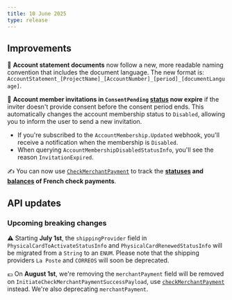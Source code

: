 ```yaml
---
title: 10 June 2025
type: release
---
```


## Improvements

🧭 **Account statement documents** now follow a new, more readable naming convention that includes the document language. The new format is: 
`AccountStatement_[ProjectName]_[AccountNumber]_[period]_[documentLanguage]`.

👫 **Account member invitations in `ConsentPending` [status](/topics/accounts/memberships/#statuses) now expire** if the inviter doesn't provide consent before the consent period ends. This automatically changes the account membership status to `Disabled`, allowing you to inform the user to send a new invitation.
- If you're subscribed to the `AccountMembership.Updated` webhook, you'll receive a notification when the membership is `Disabled`.
- When querying `AccountMembershipDisabledStatusInfo`, you'll see the reason `InvitationExpired`.

✍️ You can now use [`CheckMerchantPayment`](https://api-reference.swan.io/objects/check-merchant-payment/) to track the **[statuses](/topics/merchants/online/checks/#payments-statuses) and [balances](/topics/merchants/online/checks/#payments-balances) of French check payments**. 

## API updates

### Upcoming breaking changes
⚠️ Starting **July 1st**, the `shippingProvider` field in `PhysicalCardToActivateStatusInfo` and `PhysicalCardRenewedStatusInfo` will be migrated from a `String` to an `ENUM`. Please note that the shipping providers `La Poste` and `CORREOS` will soon be deprecated. 

💶 On **August 1st**, we're removing the `merchantPayment` field will be removed on `InitiateCheckMerchantPaymentSuccessPayload`, use [`checkMerchantPayment`](/topics/merchants/online/checks/guide-initiate) instead. We're also deprecating `merchantPayment`.